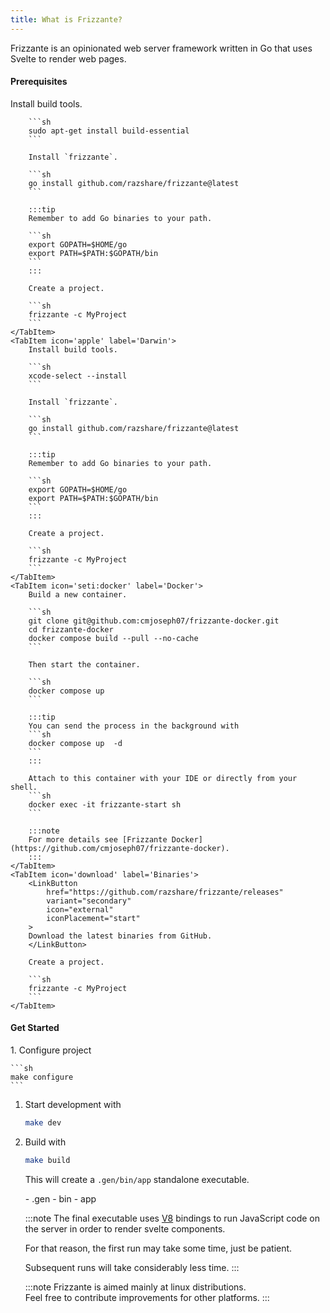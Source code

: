 ```yaml
---
title: What is Frizzante?
---
```



Frizzante is an opinionated web server framework written in Go that uses Svelte to render web pages.

#### Prerequisites

<Tabs>
    <TabItem icon='linux' label='Linux'>
        Install build tools.

        ```sh
        sudo apt-get install build-essential
        ```

        Install `frizzante`.

        ```sh
        go install github.com/razshare/frizzante@latest
        ```

        :::tip
        Remember to add Go binaries to your path.

        ```sh
        export GOPATH=$HOME/go
        export PATH=$PATH:$GOPATH/bin
        ```
        :::

        Create a project.

        ```sh
        frizzante -c MyProject
        ```
    </TabItem>
    <TabItem icon='apple' label='Darwin'>
        Install build tools.

        ```sh
        xcode-select --install
        ```

        Install `frizzante`.

        ```sh
        go install github.com/razshare/frizzante@latest
        ```

        :::tip
        Remember to add Go binaries to your path.

        ```sh
        export GOPATH=$HOME/go
        export PATH=$PATH:$GOPATH/bin
        ```
        :::

        Create a project.

        ```sh
        frizzante -c MyProject
        ```
    </TabItem>
    <TabItem icon='seti:docker' label='Docker'>
        Build a new container.

        ```sh
        git clone git@github.com:cmjoseph07/frizzante-docker.git
        cd frizzante-docker
        docker compose build --pull --no-cache
        ```
        
        Then start the container.

        ```sh
        docker compose up
        ```

        :::tip
        You can send the process in the background with
        ```sh
        docker compose up  -d
        ```
        :::

        Attach to this container with your IDE or directly from your shell.
        ```sh
        docker exec -it frizzante-start sh
        ```

        :::note
        For more details see [Frizzante Docker](https://github.com/cmjoseph07/frizzante-docker).
        :::
    </TabItem>
    <TabItem icon='download' label='Binaries'>
        <LinkButton
            href="https://github.com/razshare/frizzante/releases"
            variant="secondary"
            icon="external"
            iconPlacement="start"
        >
        Download the latest binaries from GitHub.
        </LinkButton>

        Create a project.

        ```sh
        frizzante -c MyProject
        ```
    </TabItem>
</Tabs>

#### Get Started

<Steps>
1. Configure project

    ```sh
    make configure
    ```

1. Start development with

    ```sh
    make dev
    ```

1. Build with

    ```sh
    make build
    ```

    This will create a `.gen/bin/app` standalone executable.

    <FileTree>
        - .gen
            - bin
                - app
    </FileTree>

    :::note
    The final executable uses [V8](https://v8.dev/) bindings to run 
    JavaScript code on the server in order to render svelte components.

    For that reason, the first run may take some time, just be patient.

    Subsequent runs will take considerably less time.
    :::

    :::note
    Frizzante is aimed mainly at linux distributions.\
    Feel free to contribute improvements for other platforms.
    :::
</Steps>